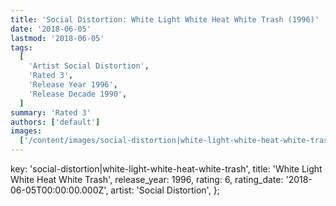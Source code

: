 ```yaml
---
title: 'Social Distortion: White Light White Heat White Trash (1996)'
date: '2018-06-05'
lastmod: '2018-06-05'
tags:
  [
    'Artist Social Distortion',
    'Rated 3',
    'Release Year 1996',
    'Release Decade 1990',
  ]
summary: 'Rated 3'
authors: ['default']
images:
  ['/content/images/social-distortion|white-light-white-heat-white-trash.jpg']
---
```


  key: 'social-distortion|white-light-white-heat-white-trash',
  title: 'White Light White Heat White Trash',
  release_year: 1996,
  rating: 6,
  rating_date: '2018-06-05T00:00:00.000Z',
  artist: 'Social Distortion',
};

<MusicRating data={data} />
